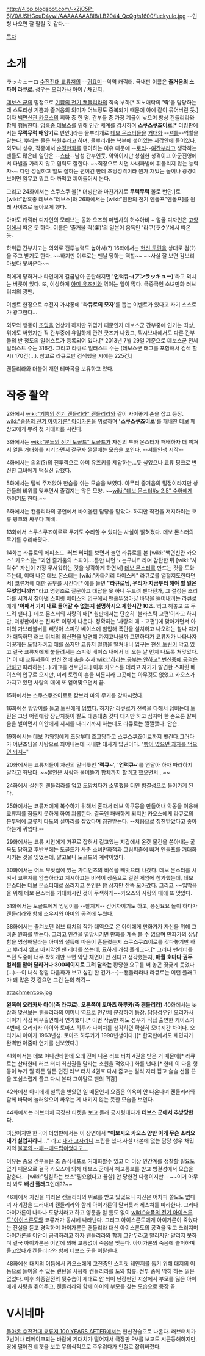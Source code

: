 http://4.bp.blogspot.com/-kZjC5P-6jV0/USHGouD4ywI/AAAAAAAABI8/LB2044_QcQg/s1600/luckyulo.jpg
--인형 나오면 잘 팔릴 것 같다.--

[[목차]]
= 소개 =
ラッキューロ
[[수전전대 쿄류저]]의 --[[귀요미]]--악역 캐릭터. 국내판 이름은 '''즐거움의 스파이 라큐로'''. 성우는 [[오리카사 아이]] / [[채민지]].

[[데보스 군]]의 밀정으로 [[기쁨의 전기 캔들리라]]의 직속 부하[* 희노애락의 ''''락''''을 담당하는데 스토리상 기쁨과 즐거움의 의미가 어느정도 중복되기 때문에 아예 같이 묶어버린 듯.]이자 [[백면신관 카오스]]의 휘하 중 한 명. 간부들 중 가장 계급이 낮으며 항상 캔들리라와 함께 행동한다. [[암흑종 데보스]]를 위해 인간 세계를 감시하며 '''스쿠스쿠죠이로'''[* 더빙판에서는 '''무럭무럭 배양기'''로 번안.]라는 물뿌리개로 [[데보 몬스터]]들을 [[거대화]] --[[셔틀]]--역할을 맡는다. 뿌리는 물은 복원수라고 하며, 물뿌리개는 복부에 붙어있는 지갑안에 들어있다. 외모나 성우, 작중에서 [[순정만화]]를 좋아하는 이유 때문에 --[[로리]]--[[여간부]]라고 생각하는 팬들도 많은데 일단은 --[[쇼타]]--남성 간부인듯. 악역이지만 성실한 성격이고 아군진영에서 파벌을 가리지 않고 협력도 잘한다. ~~직장으로 치면 사내파벌에 휘둘리지 않는 능력자~~ 다만 성실하고 일도 잘하는 편이긴 한데 초딩성격이라 뭔가 재밌는 놀이나 광경이 보이면 임무고 뭐고 다 까먹고 끼어들어서 논다.

그리고 24화에서는 스쿠스쿠 볼[* 더빙판과 마찬가지로 '''무럭무럭''' 볼로 번안.]로 [wiki:"암흑종 데보스"데보스]와 26화에서는 [wiki:"원한의 전기 엔돌프"엔돌프]를 원래 사이즈로 돌아오게 했다.

아마도 캐릭터 디자인의 모티브는 동화 오즈의 마법사의 허수아비 + 얼굴 디자인은 [[고양이]]에서 따온 듯 하다. 이름은 '즐거울 락(楽)'의 일본어 음독인 '라쿠(ラク)'에서 따온 듯.

하위급 간부치고는 의외로 전투능력도 높아서(?) 16화에서는 [[현신 토린]]을 상대로 검(?)을 주고 받기도 한다. ~~하지만 이후로는 맨날 당하는 역할~~ ~~사실 잘 보면 캄브리 마보다 못싸운다~~

적에게 당하거나 타인에게 갈굼받아 곤란해지면 ''''언럭큐~(アンラッキュー)''''라고 외치는 버릇이 있다. 또, 이상하게 [[아미 유즈키]]와 엮이는 일이 많다. 극중극인 소녀만화 러브 터치의 광팬.

이벤트 한정으로 수전지 가샤퐁에 ''''라큐로의 모자''''를 뽑는 이벤트가 있다고 자기 스스로가 광고한다...

외모와 행동이 [[초딩]]을 연상케 하지만 귀엽기 때문인지 데보스군 간부중에 인기는 최상, 위에도 써있지만 적 간부중에 유일하게 관련 굿즈가 나왔고, 픽시브내에서도 다른 간부들의 반 정도의 일러스트가 등록되어 있다.[* 2013년 7월 29일 기준으로 데보스군 전체 일러스트 수는 316건. 그리고 라큐로 일러스트 수는 (데보스군 태그를 포함해서 검색 할 시) 170건(...). 참고로 라큐로만 검색했을 시에는 225건.]

캔들리라와 더불어 개인 테마곡을 보유하고 있다.

= 작중 활약 =
2화에서 [[wiki:"기쁨의 전기 캔들리라" 캔들리라]]와 같이 사이좋게 손을 잡고 등장. [[wiki:"슬픔의 전기 아이가론" 아이가론]]을 위로하며 ''''스쿠스쿠죠이로''''를 패배한 데보 페샹고에게 뿌려 첫 거대화를 시킨다.

3화에서는 [[wiki:"분노의 전기 도골드" 도골드]]가 자신의 부하 몬스터가 패배하자 더 빡쳐서 얼른 거대화를 시키라면서 갈구자 쩔쩔매는 모습을 보인다. --셔틀인생 시작--

4화에서는 의외(?)의 전투력으로 아미 유즈키를 제압하는...듯 싶었으나 쿄류 핑크로 변신한 그녀에게 떡실신 당했다.

5화에서는 털썩 주저앉아 한숨을 쉬는 모습을 보였다. 아무리 즐거움의 밀정이라지만 상관들의 비위를 맞추면서 즐겁지는 않은 모양. ~~[[wiki:"데보 몬스터#s-2.5" 수하]]에게 까이기도 한다.~~

6화에서는 캔들리라의 공연에서 바이올린 담당을 맡았다. 하지만 작전을 저지하려는 쿄류 핑크와 싸우다 패배.

13화에서 스쿠스쿠죠이로로 무기도 수리할 수 있다는 사실이 밝혀졌다. 데보 몬스터의 무기를 수리해줬다.

14화는 라큐로의 에피소드. '''러브 터치'''를 보면서 놀던 라큐로를 본 [wiki:"백면신관 카오스" 카오스]는 "과연 즐거움의 스파이....틈만 나면 노는구나!" 라며 감탄한 뒤 [wiki:"사악수" 자신이 가장 무서워하는 것을 생각하게 하면서] [[데보 몬스터]]를 만드는 것을 도와주는데, 이때 나온 데보 몬스터는 [wiki:"카타기리 다이스케" 라큐로를 열혈지도한다면서] 쿄류저에 대한 공부를 시킨다[* 예를 들면 '''"라큐로님, 우리가 지금부터 해야 할 일은 무엇입니까?!"'''라고 명령조로 질문하고 대답을 못 하니 두드려 팬다던가, 그 절정은 조리 마를 시켜서 찾아낸 스피릿 베이스의 입구에서 맨홀뚜껑마냥 바닥을 뜯어내려는 라큐로에게 ''''어째서 기지 내로 들어갈 수 없는지 설명하시오 제한시간 10초.''''라고 해놓고 또 두드려 팬다.]. 데보 몬스터의 사랑의 매[* 원판에서는 단순히 '블라스틱 교편'이라고 하지만, 더빙판에서는 진짜로 이렇게 나온다. 정확히는 '사랑의 매 - 교편']에 맞아가면서 아미의 가브리볼버를 빼앗아 스피릿 베이스에 침입해 폭탄을 설치하고 나오려는 찰나 자기가 애독하던 러브 터치의 최신편을 발견해 가지고나올까 고민하다가 쿄류저가 나타나자 어떻게든 도망가려고 애를 쓰지만 쿄류저 일행을 떨쳐내니 입구는 [[현신 토린]]이 막고 있고 결국 쿄류저에게 붙들려서는 스피릿 베이스 내에서 비 오는 날 먼지 나도록 쳐맞았다.[* 이 때 쿄류저들이 변신 전에 춤을 추자 [[wiki:"하라는 공부는 안하고" 변신중에 공격은 안하고]] 따라하는(...) 개그를 선보인다.] 이후 카오스를 데리고 자기가 발견한 스피릿 베이스의 입구로 오지만, 미리 토린이 손을 써둔지라 그곳에는 아무것도 없었고 카오스가 가지고 있던 사랑의 매에 또 얻어맞으면서 끝. 

15화에서는 스쿠스쿠죠이로로 캄브리 마의 무기를 강화시켰다.

16화에선 방망이를 들고 토린에게 덤볐다. 하지만 라큐로가 전력을 다해서 덤비는데 토린은 그냥 어린애랑 장난치듯이 칼도 대충대충 갖다 대기만 하고 심지어 한 손으론 칼싸움을 벌이면서 이안에게 지시를 내리기까지 하는데도 라큐로는 쩔쩔맸다. 안습.

19화에서는 데보 캬와잉에게 초장부터 조교당하고 스쿠스쿠죠이로까지 뺏긴다.그러다가 어떤초딩을 사탕으로 꾀어내는데 국내판 대사가 압권이다.
"[[빵이 없으면 케이크를 먹으면 되지|빵이 없으면 과자를 먹으면 되지~]]"

20화에서는 쿄류저들이 자신의 말버릇인 ''''럭큐~'''', ''''언럭큐~''''를 연달아 하자 따라하지 말라고 화낸다. ~~본인은 사람과 물어뜯기 합체까지 할려고 했으면서...~~

24화에서 실신한 캔들리라를 업고 도망치다가 소멸했을 터인 빙결성으로 들어가게 된다.

25화에서는 쿄류저에게 복수하기 위해서 혼자서 데보 악쿠뭉을 만들어내 악몽을 이용해 쿄류저를 잠들지 못하게 하여 괴롭힌다. 결국엔 패배하게 되지만 카오스에게 라큐로의 분투덕에 쿄류저 타도의 실마리를 잡았다며 칭찬받는다. --처음으로 칭찬받았다고 좋아하는게 귀엽다.--

29화에서는 쿄류 시안에게 거꾸로 잡혀서 걸고있는 지갑에서 온갖 물건을 쏟아내는 굴욕도 당하고 후반부에는 도골드가 사준 소녀만화책과 그림퍼즐에 빠져 엔돌프를 거대화시키는 것을 잊었는데, 알고보니 도골드의 계략이었다.

30화에서는 어느 부잣집에 있는 가디언즈의 비석을 빼앗으러 나갔다. 데보 몬스터를 시켜서 쿄류저를 암습하라고 지시하고는 비석이 상품으로 걸린 게임에 참가했는데, 데보 몬스터는 데보 몬스터대로 쓰러지고 본인은 꽝 상자만 잔뜩 모아갔다. 그리고 ~~입막음을 위해 데보 몬스터를 거대화시킨 것이 무색하게~~카오스의 사랑의 매에 또 맞았다.

31화에서는 도골드에게 엉덩이를 --찰지게-- 걷어차이기도 하고, 풍선요요 놀이 하다가 캔들리라와 함께 소우지와 아미의 공격에 누웠다. 

38화에서는 즐겨보던 러브 터치의 작가 대역으로 온 아미에게 만화가가 자신을 위해 그려준 원화를 받는다. 그리고 인간을 멸망시키면 만화를 계속 볼 수 없으며 만화가의 상냥함을 명심해달라는 아미의 설득에 마음이 흔들렸는지 스쿠스쿠죠이로를 갖다놓기만 하고 뿌리지 않고 마지막엔 팬 레터를 쓰는데, 묘하게 개심 플래그다.[* 그러나 팬레터를 쓰던 도중에 너무 착하게만 쓰면 악당 체면이 안 선다고 생각했는지, '''매월 호마다 권두 컬러를 맡아 달라거나 300페이지로 그려 달라는''' 황당한 요구를 써 놓곤 짖궂게 웃었다(...).--이 녀석 정말 다음화가 보고 싶긴 한 건가.--]--캔들리라나 라큐로는 이런 플래그가 꽤 많은 것 같으면 그건 눈의 착각--

attachment:oo.jpg

'''왼쪽이 오리카사 아이(즉 라큐로). 오른쪽이 토마츠 하루카(즉 캔들리라)'''
40화에서는 놋상과 맞선보는 캔들리라의 어머니 역으로 인간체 분장하여 등장. 담당성우인 오리카사 아이가 직접 배우출연해서 연기했다.[* 이번 작품만 해도 성우가 직접 출연한 케이스가 4번째. 오리카사 아이와 토마츠 하루카 나이차를 생각하면 확실히 모녀지간 차이다. 오리카사 아이가 1963년생. 토마츠 하루카가 1990년생이다.][* 한국판에서도 채민지가 완벽한 아줌마 연기를 선보였다.]

41화에서는 데보 야나산타한테 오래 전에 나온 러브 터치 4권을 받은 거 때문에[* 라큐로는 산타한테 러브 터치 최신권을 달라는 소원을 적었다.] 화를 낸다.[* 한데 이 다음 행동이 누가 뭘 하든 말든 던진 러브 터치 4권호 다시 줍고는 털석 자리 잡고 슬슬 선물 끈을 조심스럽게 풀고 다시 본다 그야말로 팬의 귀감] 

42화에선 아미에게 설득을 받았던 일 때문인지 요즘은 의욕이 안 나온다며 캔들리라와 함께 바닥에 눌러앉으며 싸우는 게 내키지 않는 듯한 모습을 보인다.

44화에서는 러브터치 극장판 티켓을 보고 몰래 궁시렁대다가 '''데보스 군에서 추방당한다.'''

여담이지만 한국어 더빙판에서는 이 장면에서 '''"이보시오 카오스 양반 이게 무슨 소리요 내가 실업자라니..."''' 라고 [[내가 고자라니]] 드립을 첬다.사실 대본에 없는 담당 성우 채민지의 [[불꽃의 패드립|불꽃의 --패--애드립이었다고...]]

이유는 중요 간부들은 초 증식세포로 거대화할수 있고 더 이상 인간계를 정찰할 필요도 없기 때문으로 결국 카오스에 의해 데보스 군에서 해고통보를 받고 빙결성에서 모습을 감춘다.--[wiki:"팀킬하는 보스"필요없다고 끔살] 안 당한건 다행이지만-- ~~이거 아무리 봐도 '''배신 플래그'''인데??~~

46화에서 자신을 따라온 캔들리라의 위로를 받고 있었으나 자신은 어차피 쓸모도 없다며 자괴감을 드러내며 캔들리라와 함께 아이가론의 말버릇과 제스쳐를 따라한다. 그러다 아이가론이 나타나 도망치라고 하고 영문을 알 틈도 없이 [[wiki:"슬픔의 전기 아이스론도"아이스론도]]와 쿄류저가 동시에 나타난다. 그리고 아이스론도에게 아이가론이 죽었다는 진실을 듣고 경악하며 아이가론은 캔들리라 대신 아이스론도의 공격을 맞고 쓰러지며 아이가론을 이안이 공격하려고 하자 캔들리라와 함께 그만두라고 말리지만 말리지 못하며 결국 아이가론은 이안에 의해 고통없이 죽음을 맞는다. 아이가론의 죽음에 슬퍼하며 울고있다가 캔들리라와 함께 데보스 군을 이탈한다.

48화에선 대지의 어둠에서 카오스에게 고전중인 스피릿 레인저를 돕기 위해 대지의 어둠으로 들어올 수 있는 랜턴을 사용해 캔들리라를 도와 합류. 전투 중에 딱히 하는 일은 없었다. 이후 최종결전의 뒷수습이 제대로 안 되어 난장판인 지상에서 부모를 잃은 아이에게 사탕을 쥐어주고, 캔들리라와 함께 아이의 부모를 찾는 모습으로 등장 끝.

= V시네마 =
[[돌아온 수전전대 쿄류저 100 YEARS AFTER]]에서는 현신견습으로 나온다. 러브터치가 7번이나 리메이크되는 바람에 기대치가 떨어져서 극장판 PV를 보고도 시큰둥해하지만, 땅에 떨어진 티켓을 보고 무의식적으로 주우려다가 인질로 잡혀버렸다.
